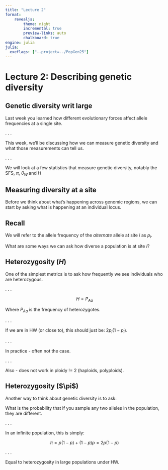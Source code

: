 ```yaml
---
title: "Lecture 2"
format: 
    revealjs:
        theme: night
        incremental: true
        preview-links: auto
        chalkboard: true
engine: julia
julia:
  exeflags: ["--project=../PopGen25"]
---
```


# Lecture 2: Describing genetic diversity

## Genetic diversity writ large

Last week you learned how different evolutionary forces affect allele frequencies at a single site.

. . .

This week, we'll be discussing how we can measure genetic diversity and what those measurements can tell us.

. . .

We will look at a few statistics that measure genetic diversity, notably the SFS, $\pi$, $\theta_W$ and $H$

## Measuring diversity at a site

Before we think about what's happening across genomic regions, we can start by asking what is happening at an individual locus.

::: callout-tip
## Recall

We will refer to the allele frequency of the *alternate* allele at site *i* as $p_i$.
:::

What are some ways we can ask how diverse a population is at site *i*?

## Heterozygosity (*H*)

One of the simplest metrics is to ask how frequently we see individuals who are heterozygous.

. . .

$$
H = P_{Aa}
$$

Where $P_{Aa}$ is the frequency of heterozygotes.

. . .

If we are in HW (or close to), this should just be: $2p_i(1-p_i)$.

. . .

In practice - often not the case.

. . .

Also - does not work in ploidy != 2 (haploids, polyploids).

## Heterozygosity (\$\\pi\$)

Another way to think about genetic diversity is to ask:

What is the probability that if you sample any two alleles in the population, they are different.

. . .

In an infinite population, this is simply:

$$
\pi = p(1-p)+(1-p)p = 2p(1-p)
$$

. . .

Equal to heterozygosity in large populations under HW.